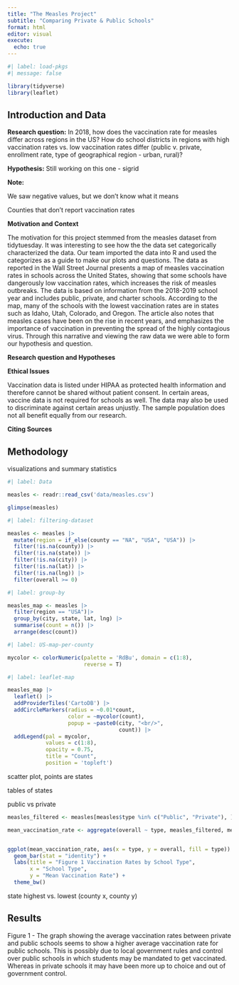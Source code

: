 ```yaml
---
title: "The Measles Project"
subtitle: "Comparing Private & Public Schools"
format: html
editor: visual
execute:
  echo: true
---
```


```r
#| label: load-pkgs
#| message: false

library(tidyverse)
library(leaflet)
```

## Introduction and Data

**Research question:** In 2018, how does the vaccination rate for measles differ across regions in the US? How do school districts in regions with high vaccination rates vs. low vaccination rates differ (public v. private, enrollment rate, type of geographical region - urban, rural)?

**Hypothesis:** Still working on this one - sigrid

**Note:**

We saw negative values, but we don't know what it means

Counties that don't report vaccination rates

**Motivation and Context**

The motivation for this project stemmed from the measles dataset from tidytuesday. It was interesting to see how the the data set categorically characterized the data. Our team imported the data into R and used the categorizes as a guide to make our plots and questions. The data as reported in the Wall Street Journal presents a map of measles vaccination rates in schools across the United States, showing that some schools have dangerously low vaccination rates, which increases the risk of measles outbreaks. The data is based on information from the 2018-2019 school year and includes public, private, and charter schools. According to the map, many of the schools with the lowest vaccination rates are in states such as Idaho, Utah, Colorado, and Oregon. The article also notes that measles cases have been on the rise in recent years, and emphasizes the importance of vaccination in preventing the spread of the highly contagious virus. Through this narrative and viewing the raw data we were able to form our hypothesis and question.

**Research question and Hypotheses**

**Ethical Issues**

Vaccination data is listed under HIPAA as protected health information and therefore cannot be shared without patient consent. In certain areas, vaccine data is not required for schools as well. The data may also be used to discriminate against certain areas unjustly. The sample population does not all benefit equally from our research.

**Citing Sources**

## Methodology

visualizations and summary statistics

```r
#| label: Data

measles <- readr::read_csv('data/measles.csv')

glimpse(measles)
```

```r
#| label: filtering-dataset

measles <- measles |>
  mutate(region = if_else(county == "NA", "USA", "USA")) |>
  filter(!is.na(county)) |>
  filter(!is.na(state)) |>
  filter(!is.na(city)) |>
  filter(!is.na(lat)) |>
  filter(!is.na(lng)) |>
  filter(overall >= 0)
```


```r
#| label: group-by

measles_map <- measles |>
  filter(region == "USA")|>
  group_by(city, state, lat, lng) |>
  summarise(count = n()) |>
  arrange(desc(count))
```

```r
#| label: US-map-per-county

mycolor <- colorNumeric(palette = 'RdBu', domain = c(1:8), 
                        reverse = T)

```

```r
#| label: leaflet-map

measles_map |>
  leaflet() |>
  addProviderTiles('CartoDB') |>
  addCircleMarkers(radius = ~0.01*count, 
                   color = ~mycolor(count),
                   popup = ~paste0(city, "<br/>",
                                   count)) |>
  addLegend(pal = mycolor, 
            values = c(1:8),
            opacity = 0.75,
            title = "Count",
            position = 'topleft')

```


scatter plot, points are states

tables of states

public vs private

```r


measles_filtered <- measles[measles$type %in% c("Public", "Private"), ]

mean_vaccination_rate <- aggregate(overall ~ type, measles_filtered, mean)


ggplot(mean_vaccination_rate, aes(x = type, y = overall, fill = type)) +
  geom_bar(stat = "identity") +
  labs(title = "Figure 1 Vaccination Rates by School Type", 
       x = "School Type", 
       y = "Mean Vaccination Rate") +
  theme_bw()


```

state highest vs. lowest (county x, county y)

## Results

Figure 1 - The graph showing the average vaccination rates between private and public schools seems to show a higher average vaccination rate for public schools. This is possibly due to local government rules and control over public schools in which students may be mandated to get vaccinated. Whereas in private schools it may have been more up to choice and out of government control.

